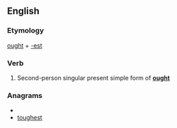 ==English==

===Etymology===
[[ought]] + [[-est]]

===Verb===
{{infl|en|verb form}}

# {{archaic}} Second-person singular present simple form of '''[[ought]]'''

===Anagrams===
* {{alphagram|eghosttu}}
* [[toughest#English|toughest]]